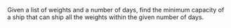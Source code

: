 Given a list of weights and a number of days, find the minimum capacity of a ship that can ship all the weights within the given number of days.